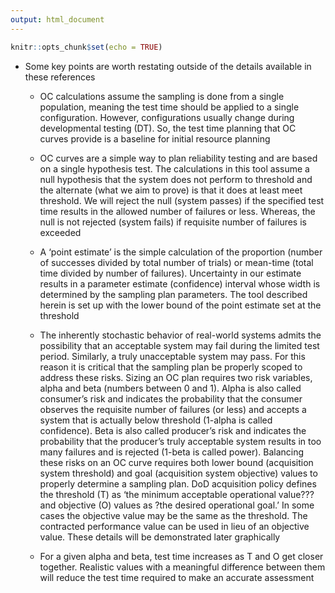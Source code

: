 ```yaml
---
output: html_document
---
```


```r
knitr::opts_chunk$set(echo = TRUE)
```

- Some key points are worth restating outside of the details available in these references

    + OC calculations assume the sampling is done from a single population, meaning the test time should be applied to a single configuration. However, configurations usually change during developmental testing (DT). So, the test time planning that OC curves provide is a baseline for initial resource planning

    + OC curves are a simple way to plan reliability testing and are based on a single hypothesis test.  The calculations in this tool assume a null hypothesis that the system does not perform to threshold and the alternate (what we aim to prove) is that it does at least meet threshold.  We will reject the null (system passes) if the specified test time results in the allowed number of failures or less. Whereas, the null is not rejected (system fails) if requisite number of failures is exceeded

    + A 'point estimate' is the simple calculation of the proportion (number of successes divided by total number of trials) or mean-time (total time divided by number of failures). Uncertainty in our estimate results in a parameter estimate (confidence) interval whose width is determined by the sampling plan parameters. The tool described herein is set up with the lower bound of the point estimate set at the threshold

    + The inherently stochastic behavior of real-world systems admits the possibility that an acceptable system may fail during the limited test period.  Similarly, a truly unacceptable system may pass. For this reason it is critical that the sampling plan be properly scoped to address these risks. Sizing an OC plan requires two risk variables, alpha and beta (numbers between 0 and 1). Alpha is also called consumer's risk and indicates the probability that the consumer observes the requisite number of failures (or less) and accepts a system that is actually below threshold (1-alpha is called confidence). Beta is also called producer's risk and indicates the probability that the producer's truly acceptable system results in too many failures and is rejected (1-beta is called power). Balancing these risks on an OC curve requires both lower bound (acquisition system threshold) and goal (acquisition system objective) values to properly determine a sampling plan. DoD acquisition policy defines the threshold (T) as 'the minimum acceptable operational value??? and objective (O) values as ?the desired operational goal.'  In some cases the objective value may be the same as the threshold.  The contracted performance value can be used in lieu of an objective value.  These details will be demonstrated later graphically

    + For a given alpha and beta, test time increases as T and O get closer together.  Realistic values with a meaningful difference between them will reduce the test time required to make an accurate assessment


